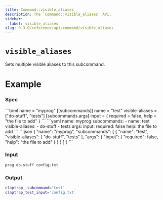 ```yaml
---
title: Command::visible_aliases
description: The `Command::visible_aliases` API.
sidebar:
  label: visible_aliases
slug: 0.3.0/reference/api/command/visible_aliases
---
```



# `visible_aliases` <LinkButton href="https://docs.rs/clap/latest/clap/struct.Command.html#method.visible_aliases" icon="open-book" variant="minimal" />

<Badge text="since 0.1.0" size="small" />

Sets multiple visible aliases to this subcommand.

# Example

### Spec

<Tabs syncKey="format">
  <TabItem label="TOML">
    ```toml
    name = "myprog"
    [[subcommands]]
    name = "test"
    visible-aliases = ["do-stuff", "tests"]
    [subcommands.args]
    input = { required = false, help = "the file to add" }
    ```
  </TabItem>

  <TabItem label="YAML">
    ```yaml
    name: myprog
    subcommands:
    - name: test
      visible-aliases:
      - do-stuff
      - tests
      args:
        input:
          required: false
          help: the file to add
    ```
  </TabItem>

  <TabItem label="JSON">
    ```json
    {
      "name": "myprog",
      "subcommands": [
        {
          "name": "test",
          "visible-aliases": [
            "do-stuff",
            "tests"
          ],
          "args": {
            "input": {
              "required": false,
              "help": "the file to add"
            }
          }
        }
      ]
    }
    ```
  </TabItem>
</Tabs>

### Input

```bash
prog do-stuff config.txt
```

### Output

```bash
claptrap__subcommand='test'
claptrap_test_input='config.txt'
```
